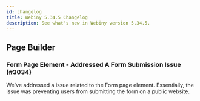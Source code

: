 ```yaml
---
id: changelog
title: Webiny 5.34.5 Changelog
description: See what's new in Webiny version 5.34.5.
---
```


## Page Builder

### Form Page Element - Addressed A Form Submission Issue ([#3034](https://github.com/webiny/webiny-js/pull/3034))

We've addressed a issue related to the Form page element. Essentially, the issue was preventing users from submitting the form on a public website.
